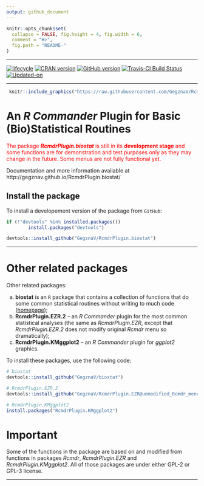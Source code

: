 ```yaml
---
output: github_document
---
```


<!-- README.md is generated from README.Rmd. Please edit that file -->
 
```r
knitr::opts_chunk$set(
  collapse = FALSE, fig.height = 4, fig.width = 6,
  comment = "#>",
  fig.path = "README-"
)
```

***

[![lifecycle](https://img.shields.io/badge/lifecycle-experimental-orange.svg)](https://www.tidyverse.org/lifecycle/#experimental)
[![CRAN version](http://www.r-pkg.org/badges/version/RcmdrPlugin.biostat)](https://cran.rstudio.com/web/packages/RcmdrPlugin.biostat/index.html)
[![GitHub version](https://img.shields.io/badge/GitHub-v`r packageVersion("RcmdrPlugin.biostat")`-brightgreen.svg)](https://github.com/GegznaV/RcmdrPlugin.biostat)
[![Travis-CI Build Status](https://travis-ci.org/GegznaV/RcmdrPlugin.biostat.png?branch=master)](https://travis-ci.org/GegznaV/RcmdrPlugin.biostat)
[![Updated-on](https://img.shields.io/badge/Updated%20on-`r gsub('-', '--', Sys.Date())`-yellowgreen.svg)](/commits/master)

***

```r
 knitr::include_graphics("https://raw.githubusercontent.com/GegznaV/RcmdrPlugin.biostat/master/docs/logo.png") 
``` 
 


An *R Commander* Plugin for Basic (Bio)Statistical Routines 
==============================================================================


<font color="red">
The package **_RcmdrPlugin.biostat_** is still in its **development stage** and some functions are for demonstration and test purposes only as they may change in the future. Some menus are not fully functional yet.
</font>



Documentation and more information available at http://gegznav.github.io/RcmdrPlugin.biostat/


## Install the package

To install a developement version of the package from `GitHub`:

```r
if (!"devtools" %in% installed.packages())
        install.packages("devtools")

devtools::install_github("GegznaV/RcmdrPlugin.biostat")
```



***

# Other related packages

Other related packages:

a. **biostat** is an `R` package that contains a collection of functions that 
do some common statistical routines without writing to much code 
([homepage](https://gegznav.github.io/biostat/));
b. **RcmdrPlugin.EZR.2** -- an *R Commander* plugin for the most common statistical analyses (the same as *RcmdrPlugin.EZR*, except that *RcmdrPlugin.EZR.2* does not modify original *Rcmdr* menu so dramatically);
c. **RcmdrPlugin.KMggplot2** -- an *R Commander* plugin for *ggplot2* graphics.


To install these packages, use the following code:


```r
# biostat
devtools::install_github("GegznaV/biostat")

# RcmdrPlugin.EZR.2
devtools::install_github("GegznaV/RcmdrPlugin.EZR@unmodified_Rcmdr_menu")

# RcmdrPlugin.KMggplot2
install.packages("RcmdrPlugin.KMggplot2")
```

# Important

Some of the functions in the package are based on and modified from functions 
in packages *Rcmdr*, *RcmdrPlugin.EZR* and *RcmdrPlugin.KMggplot2*. All of 
those packages are under either GPL-2 or GPL-3 license.

***

<!-- [![Travis-CI Build Status]
(https://travis-ci.org/GegznaV/RcmdrPlugin.biostat.png?branch=master)]
(https://travis-ci.org/GegznaV/RcmdrPlugin.biostat) -->
<!-- [![codecov.io]
(https://codecov.io/github/GegznaV/RcmdrPlugin.biostat/coverage.svg?branch=master)]
(https://codecov.io/github/GegznaV/RcmdrPlugin.biostat?branch=master) -->

<!-- * * * -->

<!--  <p align="right"> </p>     -->
